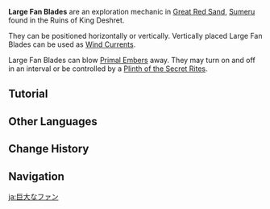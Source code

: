 {{Terminology Infobox
|image     = Large Fan Blades.png
|type      = Exploration
|region    = Sumeru
|subregion = Great Red Sand
}}
'''Large Fan Blades''' are an exploration mechanic in [[Great Red Sand]], [[Sumeru]] found in the Ruins of King Deshret.

They can be positioned horizontally or vertically. Vertically placed Large Fan Blades can be used as [[Wind Current]]s.

Large Fan Blades can blow [[Primal Ember]]s away. They may turn on and off in an interval or be controlled by a [[Plinth of the Secret Rites]].

==Tutorial==
{{Transclude|Tutorial/Large Fan Blades}}

==Other Languages==
{{Other Languages<!--Currently assuming that the plural is used for the entire mechanism-->
|en      = Large Fan Blades
|zhs     = 巨大的扇叶
|zhs_rm  = Jùdà de Shànyè
|zht     = 巨大的扇葉
|zht_rm  = Jùdà de Shànyè
|zh_tl   = Huge Fan Blades
|ja      = 巨大なファン
|ja_rm   = Kyodai-na Fan
|ja_tl   = Gigantic Fan
|ko      = 거대한 회전개비
|ko_rm   = Geodaehan Hoejeong'aebi
|ko_tl   = Huge Spinning-Pinwheel
|es      = Aspas gigantes
|es_tl   = Giant Blades
|fr      = Énormes pales de ventilateur
|fr_tl   = Huge Fan Blades
|ru      = Огромные лопасти
|ru_tl   = Huge Fan Blades
|th      = ใบพัดขนาดยักษ์
|th_rm   = 
|th_tl   = 
|vi      = Cánh Quạt Khổng Lồ
|vi_tl   = Giant Fan Blade
|de      = Riesige Ventilatorblätter
|de_tl   = Giant Fan Blades
|id      = Giant Fan Blade
|pt      = Hélices Gigantes
|pt_tl   = 
|tr      = 
|tr_tl   = 
|it      = 
|it_tl   = 
}}

==Change History==
{{Change History|3.1}}

==Navigation==
{{Exploration Navbox|Sumeru}}

[[ja:巨大なファン]]